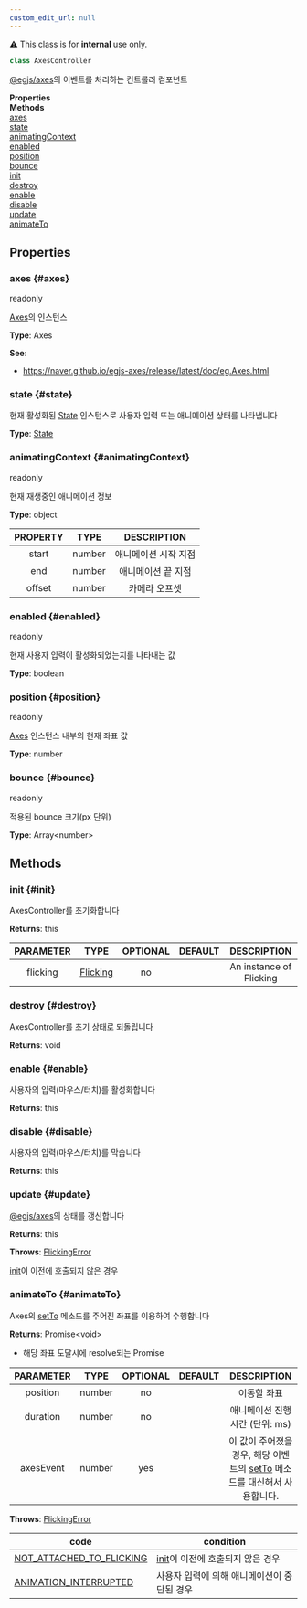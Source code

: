```yaml
---
custom_edit_url: null
---
```


<div className="notification is-warning my-2">⚠️ This class is for <strong>internal</strong> use only.</div>

```ts
class AxesController
```
[@egjs/axes](https://naver#github#io/egjs-axes/)의 이벤트를 처리하는 컨트롤러 컴포넌트

<div className="container">
  <div className="row mb-2"><div className="col col--6"><strong>Properties</strong></div><div className="col col--6"><strong>Methods</strong></div></div>
  <div className="row"><div className="col col--6"><a href="#axes">axes</a><br/><a href="#state">state</a><br/><a href="#animatingContext">animatingContext</a><br/><a href="#enabled">enabled</a><br/><a href="#position">position</a><br/><a href="#bounce">bounce</a></div><div className="col col--6"><a href="#init">init</a><br/><a href="#destroy">destroy</a><br/><a href="#enable">enable</a><br/><a href="#disable">disable</a><br/><a href="#update">update</a><br/><a href="#animateTo">animateTo</a></div></div>
</div>

## Properties

### axes {#axes}

<div className="bulma-tags">
  <span className="bulma-tag is-warning">readonly</span>
</div>

[Axes](https://naver#github#io/egjs-axes/release/latest/doc/eg#Axes#html)의 인스턴스

**Type**: Axes

**See**:
- https://naver.github.io/egjs-axes/release/latest/doc/eg.Axes.html

### state {#state}

<div className="bulma-tags">

</div>

현재 활성화된 [State](State) 인스턴스로 사용자 입력 또는 애니메이션 상태를 나타냅니다

**Type**: [State](State)

### animatingContext {#animatingContext}

<div className="bulma-tags">
  <span className="bulma-tag is-warning">readonly</span>
</div>

현재 재생중인 애니메이션 정보

**Type**: object

|PROPERTY|TYPE|DESCRIPTION|
|:---:|:---:|:---:|
|start|number|애니메이션 시작 지점|
|end|number|애니메이션 끝 지점|
|offset|number|카메라 오프셋|

### enabled {#enabled}

<div className="bulma-tags">
  <span className="bulma-tag is-warning">readonly</span>
</div>

현재 사용자 입력이 활성화되었는지를 나타내는 값

**Type**: boolean

### position {#position}

<div className="bulma-tags">
  <span className="bulma-tag is-warning">readonly</span>
</div>

[Axes](https://naver#github#io/egjs-axes/release/latest/doc/eg#Axes#html) 인스턴스 내부의 현재 좌표 값

**Type**: number

### bounce {#bounce}

<div className="bulma-tags">
  <span className="bulma-tag is-warning">readonly</span>
</div>

적용된 bounce 크기(px 단위)

**Type**: Array&lt;number&gt;

## Methods

### init {#init}

<div className="bulma-tags">

</div>

AxesController를 초기화합니다

**Returns**: this

|PARAMETER|TYPE|OPTIONAL|DEFAULT|DESCRIPTION|
|:---:|:---:|:---:|:---:|:---:|
|flicking|[Flicking](Flicking)|no||An instance of Flicking|

### destroy {#destroy}

<div className="bulma-tags">

</div>

AxesController를 초기 상태로 되돌립니다

**Returns**: void

### enable {#enable}

<div className="bulma-tags">

</div>

사용자의 입력(마우스/터치)를 활성화합니다

**Returns**: this

### disable {#disable}

<div className="bulma-tags">

</div>

사용자의 입력(마우스/터치)를 막습니다

**Returns**: this

### update {#update}

<div className="bulma-tags">

</div>

[@egjs/axes](https://naver#github#io/egjs-axes/)의 상태를 갱신합니다

**Returns**: this

**Throws**: [FlickingError](FlickingError)

[init](AxesController#init)이 이전에 호출되지 않은 경우

### animateTo {#animateTo}

<div className="bulma-tags">

</div>

Axes의 [setTo](https://naver#github#io/egjs-axes/release/latest/doc/eg#Axes#html#setTo) 메소드를 주어진 좌표를 이용하여 수행합니다

**Returns**: Promise&lt;void&gt;
- 해당 좌표 도달시에 resolve되는 Promise

|PARAMETER|TYPE|OPTIONAL|DEFAULT|DESCRIPTION|
|:---:|:---:|:---:|:---:|:---:|
|position|number|no||이동할 좌표|
|duration|number|no||애니메이션 진행 시간 (단위: ms)|
|axesEvent|number|yes||이 값이 주어졌을 경우, 해당 이벤트의 [setTo](https://naver#github#io/egjs-axes/release/latest/doc/eg#Axes#html#setTo) 메소드를 대신해서 사용합니다.|

**Throws**: [FlickingError](FlickingError)

|code|condition|
|---|---|
|[NOT_ATTACHED_TO_FLICKING](ERROR_CODE)|[init](Control#init)이 이전에 호출되지 않은 경우|
|[ANIMATION_INTERRUPTED](ERROR_CODE)|사용자 입력에 의해 애니메이션이 중단된 경우|

